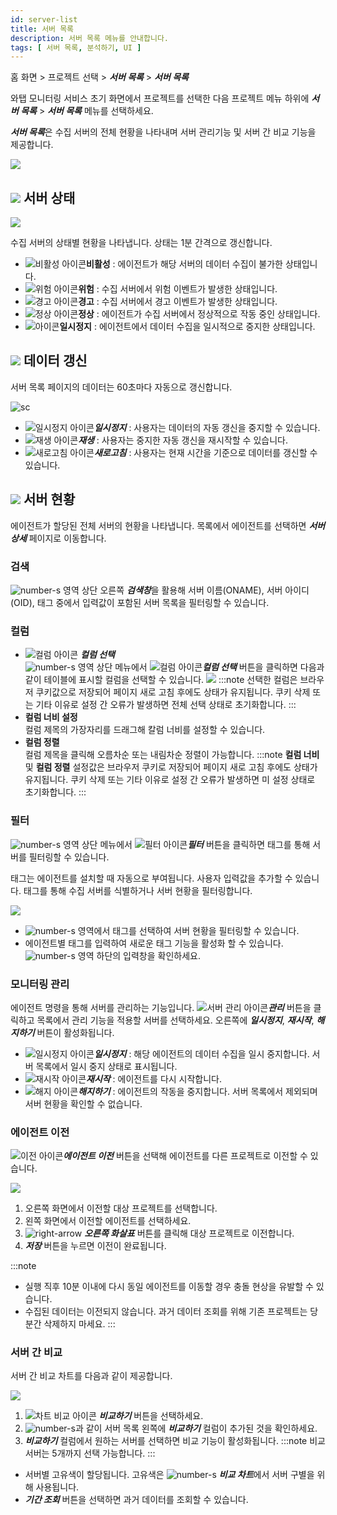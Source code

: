 ```yaml
---
id: server-list
title: 서버 목록
description: 서버 목록 메뉴를 안내합니다. 
tags: [ 서버 목록, 분석하기, UI ]
---
```


홈 화면 > 프로젝트 선택 > ***서버 목록*** > ***서버 목록***

와탭 모니터링 서비스 초기 화면에서 프로젝트를 선택한 다음 프로젝트 메뉴 하위에 ***서버 목록*** > ***서버 목록*** 메뉴를 선택하세요. 

***서버 목록***은 수집 서버의 전체 현황을 나타내며 서버 관리기능 및 서버 간 비교 기능을 제공합니다.

![](/img/server-list.png)

## ![](/img/number-01.png) 서버 상태

![](https://img.whatap.io/media/images/Screenshot_2021-03-17_server_14861_-_Server_Monitoring24.png)

수집 서버의 상태별 현황을 나타냅니다. 상태는 1분 간격으로 갱신합니다.
* ![비활성 아이콘](/img/ico-disable-agent.svg)**비활성** : 에이전트가 해당 서버의 데이터 수집이 불가한 상태입니다.
* ![위험 아이콘](/img/ic-warning-critical.svg)**위험** : 수집 서버에서 위험 이벤트가 발생한 상태입니다.
* ![경고 아이콘](/img/ic-warning-filled.svg)**경고** : 수집 서버에서 경고 이벤트가 발생한 상태입니다.
* ![정상 아이콘](/img/ic-check-circle-filled.svg)**정상** : 에이전트가 수집 서버에서 정상적으로 작동 중인 상태입니다.
* ![아이콘](/img/ic-s-pause.svg)**일시정지** : 에이전트에서 데이터 수집을 일시적으로 중지한 상태입니다.

## ![](/img/number-02.png) 데이터 갱신
서버 목록 페이지의 데이터는 60초마다 자동으로 갱신합니다.
<div style={{textAlign: 'center'}}>

![sc](/img/server-list-data-rn.png)
</div>

* ![일시정지 아이콘](/img/ic-s-pause.svg)***일시정지*** : 사용자는 데이터의 자동 갱신을 중지할 수 있습니다. 
* ![재생 아이콘](/img/ic-play-grn.svg)***재생*** : 사용자는 중지한 자동 갱신을 재시작할 수 있습니다.
* ![새로고침 아이콘](/img/ic-refresh2.svg)***새로고침*** : 사용자는 현재 시간을 기준으로 데이터를 갱신할 수 있습니다.

## ![](/img/number-03.png) 서버 현황

에이전트가 할당된 전체 서버의 현황을 나타냅니다. 목록에서 에이전트를 선택하면 ***서버 상세*** 페이지로 이동합니다.

### 검색

![number-s](/img/number-03.png) 영역 상단 오른쪽 ***검색창***을 활용해 서버 이름(ONAME), 서버 아이디(OID), 태그 중에서 입력값이 포함된 서버 목록을 필터링할 수 있습니다.

### 컬럼

* ![컬럼 아이콘](/img/ic-column.svg) ***컬럼 선택***  
    ![number-s](/img/number-03.png) 영역 상단 메뉴에서 ![컬럼 아이콘](/img/ic-column.svg)***컬럼 선택***  버튼을 클릭하면 다음과 같이 테이블에 표시할 컬럼을 선택할 수 있습니다.
    ![](https://img.whatap.io/media/images/Screenshot_2021-03-17_server_14861_-_Server_Monitoring27.png)
:::note
선택한 컬럼은 브라우저 쿠키값으로 저장되어 페이지 새로 고침 후에도 상태가 유지됩니다. 쿠키 삭제 또는 기타 이유로 설정 간 오류가 발생하면 전체 선택 상태로 초기화합니다.
:::
* **컬럼 너비 설정**  
    컬럼 제목의 가장자리를 드래그해 칼럼 너비를 설정할 수 있습니다.
* **컬럼 정렬**  
    컬럼 제목을 클릭해 오름차순 또는 내림차순 정렬이 가능합니다.
:::note
**컬럼 너비** 및 **컬럼 정렬** 설정값은 브라우저 쿠키로 저장되어 페이지 새로 고침 후에도 상태가 유지됩니다. 쿠키 삭제 또는 기타 이유로 설정 간 오류가 발생하면 미 설정 상태로 초기화합니다.
:::

### 필터 
![number-s](/img/number-03.png) 영역 상단 메뉴에서 ![필터 아이콘](/img/ico-filter.svg)***필터*** 버튼을 클릭하면 태그를 통해 서버를 필터링할 수 있습니다. 

태그는 에이전트를 설치할 때 자동으로 부여됩니다. 사용자 입력값을 추가할 수 있습니다. 태그를 통해 수집 서버를 식별하거나 서버 현황을 필터링합니다.

![](/img/server-list-filter.png)

* ![number-s](/img/number-04.png) 영역에서 태그를 선택하여 서버 현황을 필터링할 수 있습니다. 
* 에이전트별 태그를 입력하여 새로운 태그 기능을 활성화 할 수 있습니다. ![number-s](/img/number-05.png) 영역 하단의 입력창을 확인하세요.

### 모니터링 관리

에이전트 명령을 통해 서버를 관리하는 기능입니다. ![서버 관리 아이콘](/img/ico-setting.svg)***관리*** 버튼을 클릭하고 목록에서 관리 기능을 적용할 서버를 선택하세요. 오른쪽에 ***일시정지***, ***재시작***, ***해지하기*** 버튼이 활성화됩니다.

* ![일시정지 아이콘](/img/ic-s-pause.svg)***일시정지*** : 해당 에이전트의 데이터 수집을 일시 중지합니다. 서버 목록에서 일시 중지 상태로 표시됩니다.
* ![재시작 아이콘](/img/ic-caret-right.svg)***재시작*** : 에이전트를 다시 시작합니다.
* ![해지 아이콘](/img/ic-delete-critical.svg)***해지하기*** : 에이전트의 작동을 중지합니다. 서버 목록에서 제외되며 서버 현황을 확인할 수 없습니다.

### 에이전트 이전

![이전 아이콘](/img/ic-swap.svg)***에이전트 이전*** 버튼을 선택해 에이전트를 다른 프로젝트로 이전할 수 있습니다.

![](https://img.whatap.io/media/images/Screenshot_2021-03-17_server_14861_-_Server_Monitoring34.png)
1. 오른쪽 화면에서 이전할 대상 프로젝트를 선택합니다.
1. 왼쪽 화면에서 이전할 에이전트를 선택하세요.
1. ![right-arrow](/img/right-arrow.svg) ***오른쪽 화살표*** 버튼를 클릭해 대상 프로젝트로 이전합니다.
1. ***저장*** 버튼을 누르면 이전이 완료됩니다.

:::note
* 실행 직후 10분 이내에 다시 동일 에이전트를 이동할 경우 충돌 현상을 유발할 수 있습니다. 
* 수집된 데이터는 이전되지 않습니다. 과거 데이터 조회를 위해 기존 프로젝트는 당분간 삭제하지 마세요.
:::

<!-- 고급 필터 문의 필요
### 고급 필터 기능

디스크와 네트워크 컬럼은 디바이스별로 값을 나타냅니다. 디바이스 필터링 옵션을 설정하여 원하는 값만을 표시할 수 있습니다.

-->

### 서버 간 비교

서버 간 비교 차트를 다음과 같이 제공합니다. 

![](/img/server-list-compare.png)

1. ![차트 비교 아이콘](/img/ic-multiline-chart2.svg) ***비교하기*** 버튼을 선택하세요.
1. ![number-s](/img/number-06.png)과 같이 서버 목록 왼쪽에 ***비교하기*** 컬럼이 추가된 것을 확인하세요.
1. ***비교하기*** 컬럼에서 원하는 서버를 선택하면 비교 기능이 활성화됩니다. 
:::note
비교 서버는 5개까지 선택 가능합니다.
:::

* 서버별 고유색이 할당됩니다. 고유색은 ![number-s](/img/ic-number-07.svg) ***비교 차트***에서 서버 구별을 위해 사용됩니다.
* ***기간 조회*** 버튼을 선택하면 과거 데이터를 조회할 수 있습니다.


<!--
* ![컬럼 아이콘](/img/ic-column.svg) ***컬럼 선택***  
    ***컬럼 선택*** 버튼을 클릭하면 다음과 같이 테이블에 표시할 컬럼을 선택할 수 있습니다.
    ![](https://img.whatap.io/media/images/Screenshot_2021-03-17_server_14861_-_Server_Monitoring27.png)
:::note
선택한 컬럼은 브라우저 쿠키값으로 저장되어 페이지 새로 고침 후에도 상태가 유지됩니다. 쿠키 삭제 또는 기타 이유로 설정 간 오류가 발생하면 전체 선택 상태로 초기화합니다.
:::

* ![필터 아이콘](/img/ico-filter.svg)***필터***  
    필터는 태그를 통해 서버를 필터링하는 기능입니다. 태그는 에이전트를 설치할 때 자동으로 부여됩니다. 사용자 입력값을 추가할 수 있습니다. 태그를 통해 수집 서버를 식별하거나 서버 현황을 필터링합니다.
    ![](/img/server-list-filter.png)
-->